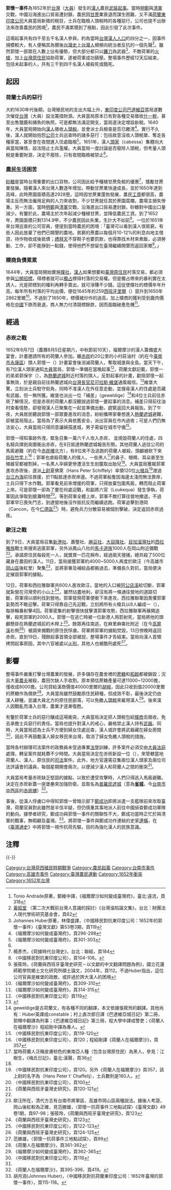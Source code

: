 {{Infobox Military Conflict
|conflict=郭懷一事件
|date=1652年9月7日-9月19日
|place=[[赤崁|赤崁]]沿岸（今[[臺南市|臺南市]][[中西區_(台南市)|中西區]]）、歐汪（今[[高雄市|高雄市]][[岡山區|岡山區]]後紅里）
|result=荷蘭東印度公司成功鎮壓起事
|combatant1=[[File:VOC-Amsterdam.svg|22px]] [[荷蘭東印度公司|荷蘭東印度公司]]
* [[新港社|新港社]]
* [[蕭壟社|蕭壟社]]
* [[麻豆社|麻豆社]]
* [[目加溜灣社|目加溜灣社]]
* [[大目降社|大目降社]]
* [[馬卡道族|馬卡道族]]（[[鳳山八社|鳳山八社]]）
|combatant2= 大員王部眾
|commander1= [[尼可拉斯·費爾勃格|尼可拉斯·費爾勃格]]（Nicolaas Verburgh）<br>夏佛萊（Hans Peter Schiffely）
|commander2= [[郭懷一|郭懷一]]
|strength1=荷軍120人<br>新港社340人<br>其餘[[西拉雅族|西拉雅族]]各社共140人<br>馬卡道族1000人
|strength2=4000-5000人<ref name="人數">荷蘭東印度公司的報告參見：程紹剛譯註，《荷蘭人在福爾摩沙》，台北：聯經，頁357-358。Dapper及Valentyn的著作皆記載有16000人起事，10800人被殺，然而中村孝志認為其過於渲染。參見：中村孝志《荷蘭時代台灣史研究 下卷:社會、文化》，台北：稻鄉，頁201</ref>
|casualties1=荷軍14人陣亡，原住民23人陣亡
|casualties2=3000-4000人陣亡<ref name="人數" />
}}

'''郭懷一事件'''為1652年於[[台灣|台灣]]（[[大員|大員]]）發生的[[漢人|漢人]]農民[[武裝起事|武裝起事]]。當時[[明鄭|明鄭]]與[[清軍|清軍]]交戰，中國沿海進出口貿易遭封鎖，農民因[[甘蔗|甘蔗]]業衰退而謀生困難，又不滿[[荷蘭東印度公司|荷蘭東印度公司]]大員當局新徵的稅目，士兵在臨檢人頭稅時的各種惡行，公司也提不出辦法來改善農民的困境<ref name="簡介">Tonio Andrade原著，鄭維中譯，《福爾摩沙如何變成臺灣府》，臺北:遠流，頁318</ref>，農民不滿累積到了極點，因此引發了此次事件。

這場起事共有四千至五千名漢人參與，約為當時[[台灣漢人|台灣漢人]][[人口|人口]]的四分之一{{r|簡介}}，因事件規模較大，有人便稱其為爾後[[台灣史|台灣史]]上[[台灣人|台灣人]]頻頻向統治者反抗的一個先聲<ref>[[黃昭堂|黃昭堂]] 〈第二次大戰前台灣人意識的探討〉《台灣淪陷論文集》，台北：財團法人現代學術研究基金會，頁82</ref>。雖然郭懷一部眾在人數上佔有優勢，但大部分都只以[[鐮刀|鐮刀]]為武器<ref>Johannes Huber原著，林偉盛譯，〈中國移民對抗東印度公司：1652年的郭懷一事件〉《臺灣文獻》第53卷3期，頁119</ref>，不敵荷軍的[[火槍|火槍]]，加上[[台灣原住民|台灣原住民]]協助荷軍，遂被荷軍成功鎮壓。整場事件歷經12天后結束，包括未起事的人，共有三千到四千名漢人被殺死或餓死。

==起因==
=== 荷蘭士兵的惡行 ===
大約1630年代後期，台灣殖民地的支出大幅上升，[[東印度公司|東印度公司]][[巴達維亞|巴達維亞]]當局遂數次催促[[台灣|台灣]]（大員）設法籌措財源。大員當局原本已有對各種交易徵收[[什一稅|什一稅]]，甚至出售獵鹿和捕魚的執照，可是都無法滿足開支，當局遂決定增設新稅。1640年，大員當局開始向[[漢人|漢人]]徵收[[人頭稅|人頭稅]]，並會派士兵檢查是否已繳清<ref>《福爾摩沙如何變成臺灣府》，頁296-298</ref>。實行不久後，漢人就開始抱怨[[荷蘭東印度公司|公司]]士兵巡查時的諸多惡行：包括故意沒收人頭稅單、奪走各種家當，甚至會在夜間進入住處臨檢<ref name="臨檢">《福爾摩沙如何變成臺灣府》，頁301-303</ref>。1651年，漢人[[頭家|頭家]]（cabessa）集體向大員當局陳情，設法阻止士兵濫權。大員當局一度討論是否廢除人頭稅，但考量人頭稅是重要財源，決定不廢除，只有夜間臨檢被禁止<ref name="臨檢"/>。

=== 農民生活困苦 ===
[[砂糖|砂糖]]是當時台灣重要的出口貨物，公司因此給予種植甘蔗免稅的優惠<ref>楊彥杰，《荷據時代台灣史》，台北：聯經，頁184</ref>，獎勵甘蔗業發展。隨著漢人來台灣人數逐年增加，帶動甘蔗業快速成長，並於1650年達到高峰，此時蔗園面積高達2928[[甲_(單位)|甲]]。這時因甘蔗業蓬勃發展，農民[[工資|工資]]都很高，農場主反而無法僱用足夠的人力來收割，不少甘蔗就任其於蔗園腐爛，農場主損失慘重。另一方面，當時[[明鄭|明鄭]]與[[清軍|清軍]]交戰，沿海進出口貿易遭封鎖，砂糖對中國出口量減少。有鑒於此，農場主於次年起減少種植甘蔗，並降低農民工資。到了1652年，蔗園面積只剩1314.9甲，不少農民因此失業，生計大不如前<ref>〈中國移民對抗東印度公司〉，頁104-106。</ref>。一位於1651年來台灣巡查的公司官員，便提到當時農民的困境：「臺灣可以看到漢人很貧窮，有些人因此放棄了他們已開墾的農地。貧窮的蔗農以每個月10-12%的利息向地主借貸，待作物收成後抵債；[[禮拜天|禮拜天]]不穿鞋子也要罰款，也得靠找木材來煮飯，必須勞動、工作，卻不能掙到一點錢，使得他們不想留在臺灣繼續開墾而返回家鄉<ref>張筱玲，《荷蘭與西班牙臺灣史研究－以文獻的中文翻譯問題為例》，國立花蓮師範學院鄉土文化研究所碩士論文，2004年，頁112。不過Huber指出，這位公司官員是維堡的政敵，或許過於誇大漢人的困境</ref>。」

=== 贌商負債累累 ===
1644年，大員當局開始實施[[贌社|贌社]]，[[漢人|漢人]]如果想要和[[臺灣原住民|臺灣原住民]]村落交易，都必須參與[[公開招標|公開招標]]，得標者就可以[[獨占|獨占]]標得村落的交易權。但是獨占帶來的暴利實在太誘人，光是把標到的權利再轉手賣出，就可淨賺不少錢。這促使贌社的標價年年升高，每年所有村落的平均出價，便從1645年的259[[西班牙里爾|西班牙里爾]]（{{lang|es|real}}）竄升到1650年2862里爾<ref>《福爾摩沙如何變成臺灣府》，頁309-310</ref>。不過到了1650年，標價被炒作的過高，加上贌商的獲利受到鹿肉價格在[[中國|中國]]下跌而衰退，商人無力付清競標餘款，因而面臨破產危機<ref>《福爾摩沙如何變成臺灣府》，頁314-315</ref>。

==經過==
=== 赤崁之戰 ===
1652年9月7日（農曆8月5日星期六，中秋節前10天），福爾摩沙的漢人籌備盛大宴會，計畫邀請所有的荷蘭人參加。離[[赤崁|赤崁]]約20公里的小村莊油村（約在今[[臺南市|臺南市]][[永康區|永康區]]）頭人郭懷一（{{lang-nl|Fayet|link=no}}）計畫宴會後消滅荷蘭人，奪取城堡與全島。當天下午，有7位漢人頭家通知[[大員|大員]]當局，郭懷一準備在當晚起事<ref>〈中國移民對抗東印度公司〉頁119</ref>，荷蘭文獻記載，郭懷一的弟弟郭保宇（{{lang-nl|Pauw|link=no}}），為[[熱蘭遮城|熱蘭遮城]]附近村落的頭人，反對起事的計畫，勸阻郭懷一起事無效，於是親自前往熱蘭遮城向[[台灣長官|台灣長官]][[尼可拉斯·維堡|尼可拉斯·維堡]]通風報信。<ref name="campbell_1903">{{cite book |script-title=en:Formosa under the Dutch |trans-title=荷蘭時代的福爾摩沙 |chapter=Part I.3.9.郭懷一事件 |author1=甘為霖 |author1-link=甘為霖 |translator=李雄揮 |others=翁佳音校訂；荷文原著：法蘭汀（François Valentijn）《新舊東印度誌》 |edition=修訂新版 |origyear=荷文原著1726年；甘為霖英譯本1903年 |date=2017-09 |pages=124-127,148-149 |location=台北市 |publisher=前衛 |isbn=978-957-801-817-4}}</ref>維堡大驚，立刻派士兵駐守街角，同時不准漢人在外任意走動，並搜尋漢人的住處是否藏有武器，但一無所獲。維堡也派出一位「補差」（geweldige）<ref>geweldige是古荷蘭文，有各種不同的翻譯，本文依據張筱玲的翻譯。其他尚有：Huber英譯成constable；村上直次郎日譯《巴達維亞城日記》第二冊，郭輝中翻譯為刑事；《巴達維亞城日記》第三冊，程大學中譯成警吏；《荷蘭人在福爾摩沙》程紹剛中譯為專人。</ref>和4位士兵前往赤崁了解情況，但是赤崁的荷蘭人都沒聽說過郭懷一要起事的消息。補差只得前往油村查看情勢，卻發現漢人已聚集在一起並準備出動，趕緊返回大員報告。到了午夜，大員居民聽說郭懷一部眾要進攻的消息，紛紛攜帶家眷想進入[[熱蘭遮城|熱蘭遮城]]避難，卻被當局阻止。當局為了表示大員依舊安全，派出官員在市內過夜；可是人們仍無法安心，大員當局只得同意讓婦孺進城，男子需留在城市守備<ref>〈中國移民對抗東印度公司〉，頁119-120</ref>。

郭懷一得知事跡外洩，緊急召集一萬六千人攻入赤崁，<!--8日天亮，以郭懷一為首的反抗軍南下進攻赤崁市，-->並燒毀荷蘭人的住處，四名騎兵揮劍突圍衝出赤崁，在8日抵達熱蘭遮城報告形勢。其他荷蘭人逃往公司的馬廄避難（約在今[[赤崁樓|赤崁樓]]北方），有8位來不及逃跑的荷蘭人被殺，頭顱被砍下來[[梟首|掛在竹竿上]]<ref name="虐殺">〈中國移民對抗東印度公司〉，頁120；程紹剛譯《荷蘭人在福爾摩沙》，頁357</ref>；郭軍也虐殺荷蘭人的僕人，一些黑人<ref>當時荷蘭人泛稱皮膚棕色的東南亞人種（包含台灣原住民）為黑人，參見：江樹生，《梅氏日記》，臺北:漢聲，頁36</ref>的鼻子、眼睛、耳朵甚至生殖器官都被割掉，一名黑人孕婦更慘遭活生生剖腹取出胎兒<ref name="虐殺"/>。大員當局獲報郭軍進攻赤崁後，遂派[[上尉|上尉]]夏佛萊（Hans Peter Schiffely）率領120位[[火槍兵|火槍兵]]<ref>〈中國移民對抗東印度公司〉，頁120。另外《荷蘭人在福爾摩沙》頁357，該上尉的名字為（Hans Peter t' Chaffelij），士兵數則是160人。</ref>渡過[[台江內海|台江內海]]前往救援，於11點抵達赤崁岸邊。不過荷軍船隻因海邊太淺而無法靠岸，士兵只得下水作戰。郭軍看見前來增援的荷軍，只得放棄包圍馬廄，轉而阻止荷軍上岸。可是郭懷一卻為了要在何處迎戰，和副將六官（Loukequa）發生爭執，荷軍因此爭取到搶灘時間<ref>〈中國移民對抗東印度公司〉，頁100</ref>。等到荷軍全體上岸，郭軍不敵打算往營地撤退，不過郭軍早已喪失鬥志，到達營地後沒作抵抗反而繼續逃跑。荷軍追擊到港岡（Cancon，在今[[仁德區|仁德區]]<ref name="初勝">《荷蘭與西班牙臺灣史研究》，頁120-121</ref>）時，避免兵力分散容易被個別擊破，決定返回赤崁過夜。

=== 歐汪之戰 ===
到了9日，大員當局召集[[新港社|新港社]]、蕭壟社、[[麻豆社|麻豆社]]、[[大目降社|大目降社]]、[[目加溜灣社|目加溜灣社]]的[[西拉雅族|西拉雅族]]戰士來搜索逃匿郭軍，另外派鳳山八社的[[馬卡道族|馬卡道族]]1000人在岡山附近備戰<ref name="初勝"/>。承諾原住民每殺死一人，就獎賞一匹花棉布，經過兩天搜捕，總共殺了500位藏身在農田的漢人。11日，當局接獲郭軍約4000~5000人再度於歐汪（今高雄市[[岡山區|岡山區]]後紅里）聚集<ref>歐汪所在，清代方志有台南市將軍區、高雄市岡山區兩種說法。據後人考證，岡山後紅較為正確，見范勝雄，〈郭懷一抗荷事件三地點試探〉《臺灣文獻》49卷1期，頁97-98；張筱玲，《荷蘭與西班牙臺灣史研究》，頁123</ref>，並將家眷及補給品都搬過去，準備長久對抗，當局便決定摧毀郭軍的據點。

12日，荷軍和西拉雅聯軍共600人進攻歐汪，當地的入口被[[阿公店溪|阿公店溪]]給切斷，郭軍就紮營在河灣旁的小山上<ref>《荷蘭與西班牙臺灣史研究》，頁123</ref>，雖然佔盡地利，卻沒有將一條通往營地的道路切斷，荷軍得以順利找到營地。郭軍發現荷軍便衝下來進攻，西拉雅聯軍因畏懼郭軍氣勢而不敢迎擊。荷軍只得靠自己先迎戰，立刻將所有火槍兵以8人編成一{{link-en|排放|Volley fire (infantry tactic)|排}}（{{lang|en|volley}}），每排輪番射擊4回。荷軍密集的射擊很快就擊潰郭軍攻勢，西拉雅聯軍再展開追擊，殺死郭軍約2000人。郭懷一在逃亡時被一位新港人用箭射死，當局將他的頭顱懸掛在熱蘭遮城前的木桿上<ref>〈中國移民對抗東印度公司〉，頁122-123</ref>。餘眾再往南逃，在麻里麻崙社附近（在今[[高屏溪|高屏溪]]右側<ref>《荷蘭與西班牙臺灣史研究》，頁124-125</ref>）被調來備戰的原住民俘虜。荷軍將郭軍的據點焚毀，13日傍晚時返回赤崁。直到19日，殘餘起事首領全部被捉，整場事件才告結束。當局向漢人首領拷問起事原因，其中六官被處以[[火刑|火刑]]，其他人也被酷刑處死<ref>范勝雄，〈郭懷一抗荷事件三地點試探〉，頁99</ref>。

==影響==
整場事件嚴重打擊台灣農業的發展，許多儲存在農舍裡的[[蔗糖|蔗糖]]和[[稻穀|稻穀]]都被銷毀；況且大量[[農夫|農夫]]被殺，農田欠缺人手收割。原本預估蔗糖產量可達11000~12000擔，僅收成8000擔。公司貸給漢商價值40000里爾的[[胡椒|胡椒]]，因此只收到值20000里爾的蔗糖作為償款<ref>《荷蘭人在福爾摩沙》，頁361-362</ref>。大員當局雖然鼓勵原住民耕種，但成效不彰，最後決定仍由漢人耕種，並讓大員北方的原住民部落，可以免繳[[人頭稅|人頭稅]]來雇用漢人<ref name="後續">《福爾摩沙如何變成臺灣府》，頁362-365</ref>。後來漢人因戰亂而湧入台灣，農業才逐漸復甦。

有鑒於荷軍士兵的惡行釀成這場衝突，大員當局決定把人頭稅包給[[贌商|贌商]]去徵收，免去承擔士兵惡行的責任。當局也提升對漢人的戒心，嚴格禁止漢人持有[[武器|武器]]。同時，大員當局認為士兵不方便到婦女住處巡查，漢人或許會將武器藏在婦女房間<ref>〈中國移民對抗東印度公司〉，頁116</ref>，因此不再鼓勵漢人婦女移民來台灣，取消了婦女免繳人頭稅的措施。

當時各村辦理司法案件的政務員未受過專業[[法學|法學]]訓練，許多案件必須交由[[大員法庭|大員法庭]]處理，轉呈案件就耗費不少時間。大員當局決定在赤崁新設一位{{link-nl|地方官|landdrost}}（{{lang|nl|landdrost}}），來管轄當地荷蘭人、漢人、原住民的[[司法|司法]]案件。此外，地方官還需召集兩位漢人頭家及兩位司法評議會的議員，每個星期開會兩次，以便減少漢人和荷蘭人之間的衝突<ref name="後續"/>。

大員當局考量赤崁缺乏堅固的據點，以致於遭受攻擊時，人們只得逃入馬廄避難。決定在赤崁新蓋一座堡壘來加強防衛，並取名為[[普羅民遮城|普羅民遮城]]（意為'''[[省城|省城]]'''，今[[台南市|台南市]][[中西區_(臺南市)|中西區]]的[[赤崁樓|赤崁樓]]）<ref>《荷蘭人在福爾摩沙》，頁395-396、頁419。</ref>。

事後，從漢人俘虜口中得知郭懷一曾暗示部下[[鄭成功|鄭成功]]即將派遣一支艦隊前來攻取臺灣，荷蘭官員對此雖然是半信半疑，但仍慎重其事地派人前往中國偵查鄭成功軍隊的動向。據學者研究，鄭成功與郭懷一事件的關聯性不大，鄭成功當時正忙於與清軍的戰事，無暇顧及臺灣。<ref>胡月涵(Johnnes Huber)，〈中國移民對抗荷蘭東印度公司：1652年臺灣的郭懷一事件〉，頁115-118。</ref>。將郭懷一事件與鄭成功作連結的史家[[連橫_(歷史學家)|連橫]]，在《[[臺灣通史|臺灣通史]]》中將郭懷一視作抗荷先驅，目的為強化漢人的民族意識。

==注釋==
{{reflist|2}}
{{-}}
{{Dutch Formosa}}
{{台灣戰爭史}}

[[Category:台灣荷西殖民時期戰爭|Category:台灣荷西殖民時期戰爭]]
[[Category:農民起義|Category:農民起義]]
[[Category:台南市事件|Category:台南市事件]]
[[Category:高雄市事件|Category:高雄市事件]]
[[Category:臺灣農民運動|Category:臺灣農民運動]]
[[Category:1652年衝突|Category:1652年衝突]]
[[Category:1652年台灣|Category:1652年台灣]]